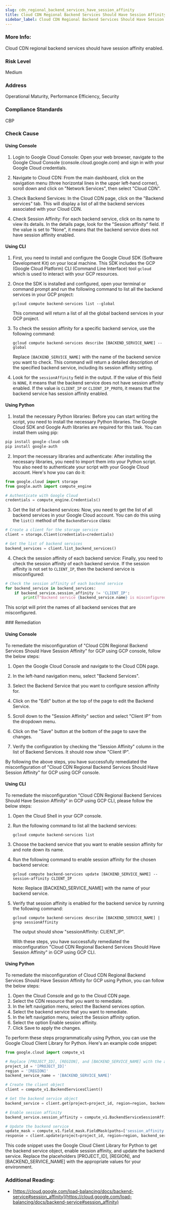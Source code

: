 ```yaml
---
slug: cdn_regional_backend_services_have_session_affinity
title: Cloud CDN Regional Backend Services Should Have Session Affinity
sidebar_label: Cloud CDN Regional Backend Services Should Have Session Affinity
---
```


### More Info:

Cloud CDN regional backend services should have session affinity enabled.

### Risk Level

Medium

### Address

Operational Maturity, Performance Efficiency, Security

### Compliance Standards

CBP



<Tabs><Tab title='Cause'>
### Check Cause

#### Using Console

1. Login to Google Cloud Console: Open your web browser, navigate to the Google Cloud Console (console.cloud.google.com) and sign in with your Google Cloud credentials.

2. Navigate to Cloud CDN: From the main dashboard, click on the navigation menu (three horizontal lines in the upper left-hand corner), scroll down and click on "Network Services", then select "Cloud CDN".

3. Check Backend Services: In the Cloud CDN page, click on the "Backend services" tab. This will display a list of all the backend services associated with your Cloud CDN.

4. Check Session Affinity: For each backend service, click on its name to view its details. In the details page, look for the "Session affinity" field. If the value is set to "None", it means that the backend service does not have session affinity enabled.

#### Using CLI

1. First, you need to install and configure the Google Cloud SDK (Software Development Kit) on your local machine. This SDK includes the GCP (Google Cloud Platform) CLI (Command Line Interface) tool `gcloud` which is used to interact with your GCP resources.

2. Once the SDK is installed and configured, open your terminal or command prompt and run the following command to list all the backend services in your GCP project:

   ```
   gcloud compute backend-services list --global
   ```

   This command will return a list of all the global backend services in your GCP project.

3. To check the session affinity for a specific backend service, use the following command:

   ```
   gcloud compute backend-services describe [BACKEND_SERVICE_NAME] --global
   ```

   Replace `[BACKEND_SERVICE_NAME]` with the name of the backend service you want to check. This command will return a detailed description of the specified backend service, including its session affinity setting.

4. Look for the `sessionAffinity` field in the output. If the value of this field is `NONE`, it means that the backend service does not have session affinity enabled. If the value is `CLIENT_IP` or `CLIENT_IP_PROTO`, it means that the backend service has session affinity enabled.

#### Using Python

1. Install the necessary Python libraries: Before you can start writing the script, you need to install the necessary Python libraries. The Google Cloud SDK and Google Auth libraries are required for this task. You can install them using pip:

```python
pip install google-cloud-sdk
pip install google-auth
```

2. Import the necessary libraries and authenticate: After installing the necessary libraries, you need to import them into your Python script. You also need to authenticate your script with your Google Cloud account. Here's how you can do it:

```python
from google.cloud import storage
from google.auth import compute_engine

# Authenticate with Google Cloud
credentials = compute_engine.Credentials()
```

3. Get the list of backend services: Now, you need to get the list of all backend services in your Google Cloud account. You can do this using the `list()` method of the `BackendService` class:

```python
# Create a client for the storage service
client = storage.Client(credentials=credentials)

# Get the list of backend services
backend_services = client.list_backend_services()
```

4. Check the session affinity of each backend service: Finally, you need to check the session affinity of each backend service. If the session affinity is not set to `CLIENT_IP`, then the backend service is misconfigured:

```python
# Check the session affinity of each backend service
for backend_service in backend_services:
    if backend_service.session_affinity != 'CLIENT_IP':
        print(f"Backend service {backend_service.name} is misconfigured.")
```

This script will print the names of all backend services that are misconfigured.

</Tab>


<Tab title='Remediation'>
### Remediation

#### Using Console

To remediate the misconfiguration of "Cloud CDN Regional Backend Services Should Have Session Affinity" for GCP using GCP console, follow the below steps:

1. Open the Google Cloud Console and navigate to the Cloud CDN page.

2. In the left-hand navigation menu, select "Backend Services".

3. Select the Backend Service that you want to configure session affinity for.

4. Click on the "Edit" button at the top of the page to edit the Backend Service.

5. Scroll down to the "Session Affinity" section and select "Client IP" from the dropdown menu.

6. Click on the "Save" button at the bottom of the page to save the changes.

7. Verify the configuration by checking the "Session Affinity" column in the list of Backend Services. It should now show "Client IP".

By following the above steps, you have successfully remediated the misconfiguration of "Cloud CDN Regional Backend Services Should Have Session Affinity" for GCP using GCP console.

#### Using CLI

To remediate the misconfiguration "Cloud CDN Regional Backend Services Should Have Session Affinity" in GCP using GCP CLI, please follow the below steps:

1. Open the Cloud Shell in your GCP console.

2. Run the following command to list all the backend services:

   ```
   gcloud compute backend-services list
   ```

3. Choose the backend service that you want to enable session affinity for and note down its name.

4. Run the following command to enable session affinity for the chosen backend service:

   ```
   gcloud compute backend-services update [BACKEND_SERVICE_NAME] --session-affinity CLIENT_IP
   ```

   Note: Replace [BACKEND_SERVICE_NAME] with the name of your backend service.

5. Verify that session affinity is enabled for the backend service by running the following command:

   ```
   gcloud compute backend-services describe [BACKEND_SERVICE_NAME] | grep sessionAffinity
   ```

   The output should show "sessionAffinity: CLIENT_IP".

   With these steps, you have successfully remediated the misconfiguration "Cloud CDN Regional Backend Services Should Have Session Affinity" in GCP using GCP CLI.

#### Using Python

To remediate the misconfiguration of Cloud CDN Regional Backend Services Should Have Session Affinity for GCP using Python, you can follow the below steps:

1. Open the Cloud Console and go to the Cloud CDN page.
2. Select the CDN resource that you want to remediate.
3. In the left navigation menu, select the Backend services option.
4. Select the backend service that you want to remediate.
5. In the left navigation menu, select the Session affinity option.
6. Select the option Enable session affinity.
7. Click Save to apply the changes.

To perform these steps programmatically using Python, you can use the Google Cloud Client Library for Python. Here's an example code snippet:

```python
from google.cloud import compute_v1

# Replace [PROJECT_ID], [REGION], and [BACKEND_SERVICE_NAME] with the appropriate values
project_id = '[PROJECT_ID]'
region = '[REGION]'
backend_service_name = '[BACKEND_SERVICE_NAME]'

# Create the client object
client = compute_v1.BackendServicesClient()

# Get the backend service object
backend_service = client.get(project=project_id, region=region, backend_service=backend_service_name)

# Enable session affinity
backend_service.session_affinity = compute_v1.BackendServiceSessionAffinity.CLIENT_IP

# Update the backend service
update_mask = compute_v1.field_mask.FieldMask(paths=['session_affinity'])
response = client.update(project=project_id, region=region, backend_service=backend_service_name, backend_service_resource=backend_service, update_mask=update_mask)
```

This code snippet uses the Google Cloud Client Library for Python to get the backend service object, enable session affinity, and update the backend service. Replace the placeholders [PROJECT_ID], [REGION], and [BACKEND_SERVICE_NAME] with the appropriate values for your environment.


### Additional Reading:

- [https://cloud.google.com/load-balancing/docs/backend-service#session_affinity](https://cloud.google.com/load-balancing/docs/backend-service#session_affinity) 


</Tab>
</Tabs>